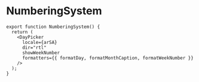 
# NumberingSystem



<NumberingSystem />

```tsx
export function NumberingSystem() {
  return (
    <DayPicker
      locale={arSA}
      dir="rtl"
      showWeekNumber
      formatters={{ formatDay, formatMonthCaption, formatWeekNumber }}
    />
  );
}
```
